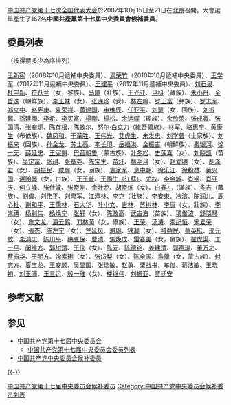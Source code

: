{{noteTA
|1=zh-hans:于革胜;zh-hant:于革勝
}}

[[中国共产党第十七次全国代表大会|中国共产党第十七次全国代表大会]]於2007年10月15日至21日在[[北京市|北京]]召開。大會選舉產生了167名'''中國共產黨第十七屆中央委員會候補委員'''。

==委員列表==
（按得票多少為序排列） 

[[王新宪|王新宪]]（2008年10月遞補中央委員）、[[焉荣竹|焉荣竹]]（2010年10月遞補中央委員）、[[王学军_(1952年)|王学军]]（2012年11月遞補中央委員）、[[王建平|王建平]]（2012年11月遞補中央委員）、[[刘石泉|刘石泉]]、[[杜宇新|杜宇新]]、[[符跃兰|符跃兰]]（女，黎族）、[[马飚|马飚]]（壯族）、[[王光亚|王光亚]]、[[旦科|旦科]]（藏族）、[[朱小丹|朱小丹]]、[[全哲洙|全哲洙]]（朝鮮族）、[[李玉妹|李玉妹]]（女）、[[张连珍|张连珍]]（女）、[[林左鸣|林左鸣]]、[[罗正富|罗正富]]（彝族）、[[罗志军_(1951年)|罗志军]]、[[郑立中|郑立中]]、[[赵宪庚|赵宪庚]]、[[袁荣祥|袁荣祥]]、[[黄建国|黄建国]]、[[申维辰|申维辰]]、[[任亚平|任亚平]]、[[刘慧|刘慧]]（女，回族）、[[刘振起|刘振起]]、[[孙建国_(海军)|孫建國]]、[[李希|李希]]、[[李买富|李买富]]、[[杨刚_(1953年)|楊剛]]、[[杨松_(1950年)|楊松]]、[[余远辉|余远辉]]（瑤族）、[[余欣荣|余欣荣]]、[[张成寅|张成寅]]、[[张国清|张国清]]、[[张裔炯|张裔炯]]、[[陈存根|陈存根]]、[[陈敏尔|陈敏尔]]、[[努尔·白克力|努尔·白克力]]（維吾爾族）、[[林军|林军]]、[[骆惠宁|骆惠宁]]、[[黄康生|黄康生]]（布依族）、[[魏凤和|魏凤和]]、[[于革胜|于革胜]]、[[王伟光_(1950年)|王伟光]]、[[艾虎生|艾虎生]]、[[朱发忠|朱发忠]]、[[刘学普|刘学普]]（土家族）、[[刘振来|刘振来]]（回族）、[[孙金龙|孙金龙]]、[[苏士亮|苏士亮]]、[[李长印|李长印]]、[[岳福洪|岳福洪]]、[[金振吉|金振吉]]（朝鮮族）、[[秦银河|秦银河]]、[[徐一天|徐一天]]、[[薛延忠|薛延忠]]、[[王宪魁|王宪魁]]、[[巴音朝鲁|巴音朝鲁]]（蒙古族）、[[叶冬松|叶冬松]]、[[史莲喜|史莲喜]]（女）、[[刘晓凯|刘晓凯]]（苗族）、[[吴定富|吴定富]]、[[张耕_(1944年)|张耕]]、[[张基尧|张基尧]]、[[陈宝生|陈宝生]]、[[苗圩|苗圩]]、[[林明月|林明月]]（女）、[[赵爱明|赵爱明]]（女）、[[胡泽君|胡泽君]]（女）、[[胡振民|胡振民]]、[[咸辉|咸辉]]（女，回族）、[[袁家军|袁家军]]、[[息中朝|息中朝]]、[[徐乐江|徐乐江]]、[[徐粉林|徐粉林]]、[[黄兴国|黄兴国]]、[[谌贻琴|谌贻琴]]（女，白族）、[[王玉普|王玉普]]、[[王国生_(1956年)|王國生（江蘇）]]、[[尤权|尤权]]、[[李金城|李金城]]、[[肖钢|肖钢]]、[[肖亚庆|肖亚庆]]、[[何立峰|何立峰]]、[[张仕波|张仕波]]、[[张晓刚|张晓刚]]、[[金壮龙|金壮龙]]、[[胡晓炼|胡晓炼]]（女）、[[白春礼|白春礼]]（滿族）、[[多吉_(地质学家)|多吉]]（藏族）、[[刘伟_(1958年)|劉偉]]、[[刘伟平_(1953年)|刘伟平]]、[[刘粤军|刘粤军]]、[[江泽林|江泽林]]、[[李克_(1956年)|李克]]（壯族）、[[李安东_(上将)|李安東]]、[[冷溶|冷溶]]、[[陈润儿|陈润儿]]、[[鹿心社|鹿心社]]、[[谢和平|谢和平]]、[[王儒林|王儒林]]、[[石大华|石大华]]、[[叶小文|叶小文]]、[[吉林_(人物)|吉林]]、[[苏树林|苏树林]]、[[李康|李康]]（女，壯族）、[[李崇禧|李崇禧]]、[[杨利伟|杨利伟]]、[[杨焕宁|杨焕宁]]、[[张轩|张轩]]（女）、[[陈政高|陈政高]]、[[武吉海|武吉海]]（苗族）、[[项俊波|项俊波]]、[[舒晓琴|舒晓琴]]（女）、[[詹文龙|詹文龙]]、[[潘云鹤|潘云鹤]]、[[刀林荫|刀林荫]]（女，傣族）、[[王荣_(1958年)|王荣]]、[[汤涛_(政治人物)|汤涛]]、[[李纪恒|李纪恒]]、[[宋爱荣|宋爱荣]]（女）、[[张杰_(物理学家)|張杰]]、[[陈左宁|陈左宁]]（女）、[[竺延风|竺延风]]、[[骆琳|骆琳]]、[[铁凝|铁凝]]（女）、[[褚益民|褚益民]]、[[蔡英挺|蔡英挺]]、[[邢元敏_(男)|邢元敏]]、[[李鸿忠|李鸿忠]]、[[陈川平|陈川平]]、[[梅克保|梅克保]]、[[曹清_(共和國)|曹清]]、[[焦焕成|焦焕成]]、[[雷春美|雷春美]]（女，畲族）、[[翟虎渠|翟虎渠]]、[[丁一平|丁一平]]、[[闵维方|闵维方]]、[[郭树清|郭树清]]、[[王侠_(政治人物)|王侠]]（女）、[[陈元|陈元]]、[[陈德铭|陈德铭]]、[[姜建清|姜建清]]、[[郭声琨|郭声琨]]、[[董万才|董万才]]、[[蔡振华|蔡振华]]、[[王明方|王明方]]、[[沈素琍|沈素琍]]（女）、[[张岱梨|张岱梨]]（女）、[[陈全国|陈全国]]、[[乌兰_(1962年)|烏蘭]]（女，蒙古族）、[[付志方|付志方]]、[[夏宝龙|夏宝龙]]、[[王安顺|王安顺]]、[[吴显国|吴显国]]、[[张瑞敏|张瑞敏]]、[[赵勇_(1963年1月)|赵勇]]、[[栗战书|栗战书]]、[[车俊|车俊]]、[[蒋洁敏|蒋洁敏]]、[[王晓初_(电信)|王晓初]]、[[刘玉浦|刘玉浦]]、[[王三运|王三运]]、[[殷一璀|殷一璀]]（女）、[[楼继伟|楼继伟]]、[[刘振亚|刘振亚]]、[[贾廷安|贾廷安]]

== 参考文献 ==
{{Reflist}}

== 参见 ==
* [[中国共产党第十七届中央委员会|中国共产党第十七届中央委员会]]
** [[中国共产党第十七届中央委员会委员列表|中国共产党第十七届中央委员会委员列表]]
* [[中国共产党中央委员会候补委员|中国共产党中央委员会候补委员]]

{{-}}
{{中国共产党的有关信息|中央}}

[[Category:中国共产党第十七届中央委员会候补委员|]]
[[Category:中国共产党中央委员会候补委员列表|Category:中国共产党中央委员会候补委员列表]]